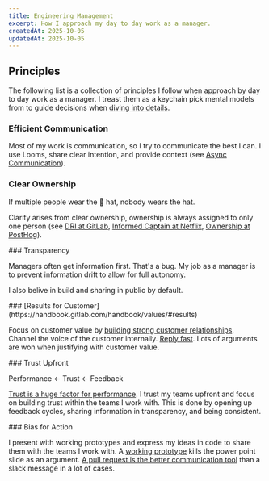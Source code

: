 ```yaml
---
title: Engineering Management
excerpt: How I approach my day to day work as a manager.
createdAt: 2025-10-05
updatedAt: 2025-10-05
---
```


## Principles

The following list is a collection of principles I follow when approach by day to day work as a manager. I treast them as a keychain pick mental models from to guide decisions when [diving into details](https://www.businessinsider.com/airbnb-ceo-brian-chesky-what-founder-mode-really-means-2024-10).

<div className="grid grid-cols-1 md:grid-cols-2 gap-4">

<div>

### Efficient Communication

Most of my work is communication, so I try to communicate the best I can. I use Looms, share clear intention, and provide context (see [Async Communication](/blog/async)).

</div>

<div>

### Clear Ownership

If multiple people wear the 🧢 hat, nobody wears the hat.

Clarity arises from clear ownership, ownership is always assigned to only one person (see [DRI at GitLab](https://handbook.gitlab.com/handbook/people-group/directly-responsible-individuals/), [Informed Captain at Netflix](https://jobs.netflix.com/culture), [Ownership at PostHog](https://posthog.com/handbook/company/fuzzy-ownership#figuring-out-who-owns-a-thing-at-posthog)).

</div>

<div>
### Transparency

Managers often get information first. That's a bug. My job as a manager is to prevent information drift to allow for full autonomy. 

I also belive in build and sharing in public by default.

</div>

<div>
### [Results for Customer](https://handbook.gitlab.com/handbook/values/#results)

Focus on customer value by [building strong customer relationships](https://posthog.com/handbook/cs-and-onboarding/customer-success). Channel the voice of the customer internally. [Reply fast](https://mxstbr.com/notes/feedback#fast-responses-signal-a-higher-chance-of-success). Lots of arguments are won when justifying with customer value.

</div>

<div>
### Trust Upfront

Performance ← Trust ← Feedback

[Trust is a huge factor for performance](https://handbook.gitlab.com/handbook/leadership/coaching/#the-return-on-trust). I trust my teams upfront and focus on building trust within the teams I work with. This is done by opening up feedback cycles, sharing information in transparency, and being consistent.

</div>

<div>
### Bias for Action

I present with working prototypes and express my ideas in code to share them with the teams I work with. A [working prototype](https://handbook.gitlab.com/handbook/values/#iteration) kills the power point slide as an argument. [A pull request is the better communication tool](https://posthog.com/handbook/company/communication#everything-starts-with-a-pull-request) than a slack message in a lot of cases.

</div>

</div>